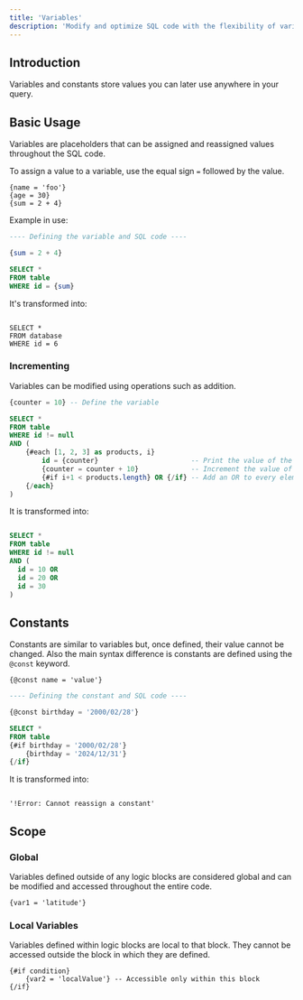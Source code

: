 ```yaml
---
title: 'Variables'
description: 'Modify and optimize SQL code with the flexibility of variables'
---
```


## Introduction

Variables and constants store values you can later use anywhere in your query.

## Basic Usage
Variables are placeholders that can be assigned and reassigned values throughout the SQL code.

To assign a value to a variable, use the equal sign `=` followed by the value.
```
{name = 'foo'}
{age = 30}
{sum = 2 + 4} 
```

Example in use:
```sql
---- Defining the variable and SQL code ----

{sum = 2 + 4} 

SELECT *
FROM table
WHERE id = {sum}

```
It's transformed into:
```

SELECT *
FROM database
WHERE id = 6
```
### Incrementing
Variables can be modified using operations such as addition.
```sql
{counter = 10} -- Define the variable

SELECT *
FROM table
WHERE id != null
AND (
    {#each [1, 2, 3] as products, i}
        id = {counter}                       -- Print the value of the variable
        {counter = counter + 10}             -- Increment the value of the variable
        {#if i+1 < products.length} OR {/if} -- Add an OR to every element except the last one
    {/each}
)

```
It is transformed into:
```sql

SELECT *
FROM table
WHERE id != null 
AND (
  id = 10 OR
  id = 20 OR
  id = 30
)
```

## Constants
Constants are similar to variables but, once defined, their value cannot be changed. Also the main syntax difference is constants are defined using the `@const` keyword.

```
{@const name = 'value'}
```

```sql
---- Defining the constant and SQL code ----

{@const birthday = '2000/02/28'} 

SELECT *
FROM table
{#if birthday = '2000/02/28'}
    {birthday = '2024/12/31'} 
{/if}


```
It is transformed into:
```

'!Error: Cannot reassign a constant'
```

## Scope
### Global
Variables defined outside of any logic blocks are considered global and can be modified and accessed throughout the entire code.
```
{var1 = 'latitude'}
```

### Local Variables
Variables defined within logic blocks are local to that block. They cannot be accessed outside the block in which they are defined.

``` 
{#if condition}
    {var2 = 'localValue'} -- Accessible only within this block
{/if}
```
